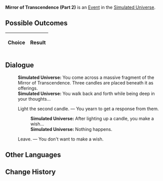 {{Simulated Universe Event Infobox
|title         = Mirror of Transcendence (Part 2)
|image         = Random Event Normal.png
|type          =
|domains_su    = Occurrence
|domains_ext   = Occurrence
|domains_swarm = 
|domains_gng   = 
|requirements  =
|prev          = {{tx}}
|next          = {{tx}}
|indexRewards  =
|characters    = 
}}
'''Mirror of Transcendence (Part 2)''' is an [[Simulated Universe/Events|Event]] in the [[Simulated Universe]].

==Possible Outcomes==
{| class="article-table"
!Choice
!Result

|}

<!--
==Gameplay Notes==

-->
==Dialogue==
{{Dialogue Start}}
:'''Simulated Universe:''' You come across a massive fragment of the Mirror of Transcendence. Three candles are placed beneath it as offerings.
:'''Simulated Universe:''' You walk back and forth while being deep in your thoughts...
:{{DIcon|Star}} Light the second candle. &mdash; You yearn to get a response from them.
::'''Simulated Universe:''' After lighting up a candle, you make a wish...
::'''Simulated Universe:''' Nothing happens.
:{{DIcon|Star}} Leave. &mdash; You don't want to make a wish.
{{Dialogue End}}

==Other Languages==
{{Other Languages
|zhs   = 超验之镜（其二）
|zht   = 超驗之鏡（其二）
|ja    = 超越の鏡（その2）
|ko    = 초월의 거울 (2)
|es    = Espejo de la Trascendencia (II)
|fr    = Miroir de la transcendance (partie 2)
|ru    = Трансцендентальное зеркало II
|th    = กระจกแจ้งประจักษ์ 2
|vi    = Gương Siêu Việt 2
|de    = Spiegel der Transzendenz (Teil 2)
|id    = Cermin Transenden (2)
|pt    = Espelho da Transcendência (Parte 2)
}}

==Change History==
{{Change History|1.0}}
